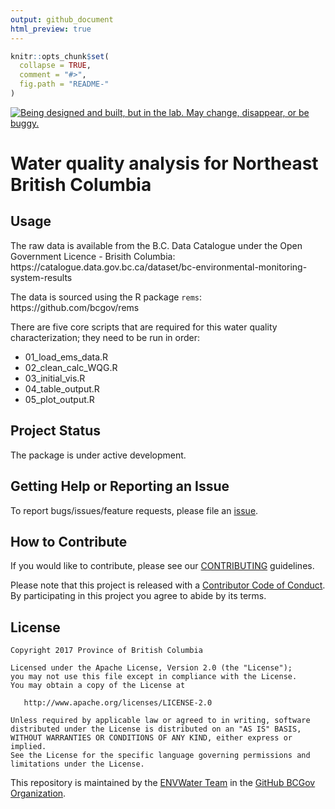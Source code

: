 ```yaml
---
output: github_document
html_preview: true
---
```


<!-- README.md is generated from README.Rmd. Please edit that file -->

```r
knitr::opts_chunk$set(
  collapse = TRUE,
  comment = "#>",
  fig.path = "README-"
)
```

<div id="devex-badge"><a rel="Exploration" href="https://github.com/BCDevExchange/docs/blob/master/discussion/projectstates.md"><img alt="Being designed and built, but in the lab. May change, disappear, or be buggy." style="border-width:0" src="https://assets.bcdevexchange.org/images/badges/exploration.svg" title="Being designed and built, but in the lab. May change, disappear, or be buggy." /></a></div>

# Water quality analysis for Northeast British Columbia

## Usage

The raw data is available from the B.C. Data Catalogue under the Open Government Licence - Brisith Columbia: 
https://catalogue.data.gov.bc.ca/dataset/bc-environmental-monitoring-system-results

The data is sourced using the R package `rems`: https://github.com/bcgov/rems

There are five core scripts that are required for this water quality characterization; they need to be run in order:

- 01_load_ems_data.R
- 02_clean_calc_WQG.R
- 03_initial_vis.R
- 04_table_output.R
- 05_plot_output.R

## Project Status
The package is under active development.

## Getting Help or Reporting an Issue

To report bugs/issues/feature requests, please file an [issue](https://github.com/bcgov/water_quality_analysis_NortheastBC/issues/).

## How to Contribute

If you would like to contribute, please see our [CONTRIBUTING](CONTRIBUTING.md) guidelines.

Please note that this project is released with a [Contributor Code of Conduct](CODE_OF_CONDUCT.md). By participating in this project you agree to abide by its terms.

## License

    Copyright 2017 Province of British Columbia

    Licensed under the Apache License, Version 2.0 (the "License");
    you may not use this file except in compliance with the License.
    You may obtain a copy of the License at 

       http://www.apache.org/licenses/LICENSE-2.0

    Unless required by applicable law or agreed to in writing, software
    distributed under the License is distributed on an "AS IS" BASIS,
    WITHOUT WARRANTIES OR CONDITIONS OF ANY KIND, either express or implied.
    See the License for the specific language governing permissions and
    limitations under the License.
    
This repository is maintained by the [ENVWater Team](https://github.com/orgs/bcgov/teams/envwater/members) in the [GitHub BCGov Organization](https://github.com/bcgov). 

